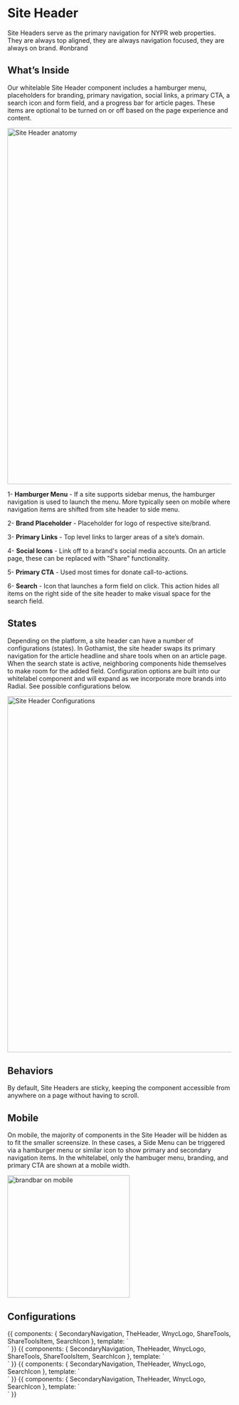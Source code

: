 
<Meta title="Components/Organisms/Site Header" />


# Site Header

Site Headers serve as the primary navigation for NYPR web properties. They are always top aligned, they are always navigation focused, they are always on brand. #onbrand

## What’s Inside

Our whitelable Site Header component includes a hamburger menu, placeholders for branding, primary navigation, social links, a primary CTA, a search icon and form field, and a progress bar for article pages. These items are optional to be turned on or off based on the page experience and content.


<img alt="Site Header anatomy" src="/images/Organisms-BrandBar-Anatomy.png" width="800" />


1- **Hamburger Menu** - If a site supports sidebar menus, the hamburger navigation is used to launch the menu. More typically seen on mobile where navigation items are shifted from site header to side menu.

2- **Brand Placeholder** - Placeholder for logo of respective site/brand.

3- **Primary Links** - Top level links to larger areas of a site’s domain.

4- **Social Icons** - Link off to a brand's social media accounts. On an article page, these can be replaced with "Share" functionality.

5- **Primary CTA** - Used most times for donate call-to-actions.

6- **Search** - Icon that launches a form field on click. This action hides all items on the right side of the site header to make visual space for the search field.



## States

Depending on the platform, a site header can have a number of configurations (states). In Gothamist, the site header swaps its primary navigation for the article headline and share tools when on an article page. When the search state is active, neighboring components hide themselves to make room for the added field. Configuration options are built into our whitelabel component and will expand as we incorporate more brands into Radial. See possible configurations below.

<img alt="Site Header Configurations" src="/images/Organisms-BrandBar-Configurations.png" width="800" />


## Behaviors

By default, Site Headers are sticky, keeping the component accessible from anywhere on a page without having to scroll.



## Mobile

On mobile, the majority of components in the Site Header will be hidden as to fit the smaller screensize. In these cases, a Side Menu can be triggered via a hamburger menu or similar icon to show primary and secondary navigation items. In the whitelabel, only the hambuger menu, branding, and primary CTA are shown at a mobile width.

<img alt="brandbar on mobile" src="/images/Organisms-BrandBar-Mobile.png" width="275" />



## Configurations

<Canvas>
    <Story name="Header Config 1">
        {{
            components: {
                SecondaryNavigation,
                TheHeader,
                WnycLogo,
                ShareTools,
                ShareToolsItem,
                SearchIcon
            },
            template: `
    <div class="sbdocs-large-container sbdocs-container-margin">
    <the-header donate-url="http://www.google.com" class="not-fixed">
      <template v-slot:logo>
        <wnyc-logo />
      </template>
      <template v-slot:navigation>
        <secondary-navigation
          orientation="horizontal"
          :nav-items="[
        {
          url: 'http://www.google.com',
          text: 'Secondary Link 1',
        },
        {
          url: 'http://www.google.com',
          text: 'Secondary Link 2',
        },
        {
          url: 'http://www.google.com',
          text: 'Secondary Link 3',
        }
      ]"
        />
      </template>
      <template v-slot:social>
      <share-tools>
        <share-tools-item service="facebook" username="WNYC" />
        <share-tools-item service="twitter" username="WNYC" />
        <share-tools-item service="instagram" username="WNYC" />
        <share-tools-item service="youtube" username="UCbysmY4hyViQAAYEzOR-uCQ" />
      </share-tools>
      </template>
      <template v-slot:search>
        <search-icon />
      </template>
    </the-header>
    </div>
  `
        }}
    </Story>
</Canvas>

<Canvas>
    <Story name="Header Config 2">
        {{
            components: {
                SecondaryNavigation,
                TheHeader,
                WnycLogo,
                ShareTools,
                ShareToolsItem,
                SearchIcon
            },
            template: `
    <div class="sbdocs-large-container sbdocs-container-margin">
    <the-header class="not-fixed show-title" title="Headline With Lots of Text Can Sit Here" donate-url="http://www.google.com">
      <template v-slot:logo>
        <wnyc-logo />
      </template>
      <template v-slot:navigation>
    </template>
    <template v-slot:social>
      <share-tools>
        <share-tools-item service="facebook" username="WNYC" />
        <share-tools-item service="twitter" username="WNYC" />
        <share-tools-item service="instagram" username="WNYC" />
        <share-tools-item service="youtube" username="UCbysmY4hyViQAAYEzOR-uCQ" />
      </share-tools>
      </template>
      <template v-slot:search>
      <search-icon />
    </template>
    </the-header>
    </div>
  `
        }}
    </Story>
</Canvas>

<Canvas>
    <Story name="Header Config 3">
        {{
            components: {
                SecondaryNavigation,
                TheHeader,
                WnycLogo,
                SearchIcon
            },
            template: `
    <div class="sbdocs-large-container sbdocs-container-margin">
    <the-header class="not-fixed" donate-url="http://www.google.com">
      <template v-slot:logo>
        <wnyc-logo />
      </template>
      <template v-slot:navigation>
        <secondary-navigation
          orientation="horizontal"
          :nav-items="[
        {
          url: 'http://www.google.com',
          text: 'Secondary Link 1',
        },
        {
          url: 'http://www.google.com',
          text: 'Secondary Link 2',
        },
        {
          url: 'http://www.google.com',
          text: 'Secondary Link 3',
        }
      ]"
        />
      </template>
      <template v-slot:search>
      <search-icon />
    </template>
    </the-header>
    </div>
  `
        }}
    </Story>
</Canvas>

<Canvas>
    <Story name="Header Config 4">
        {{
            components: {
                SecondaryNavigation,
                TheHeader,
                WnycLogo,
                SearchIcon
            },
            template: `
    <div class="sbdocs-large-container sbdocs-container-margin">
    <the-header class="not-fixed" donate-url="http://www.google.com">
      <template v-slot:logo>
        <wnyc-logo />
      </template>
      <template v-slot:search>
      <search-icon />
    </template>
    </the-header>
    </div>
  `
        }}
    </Story>
</Canvas>
